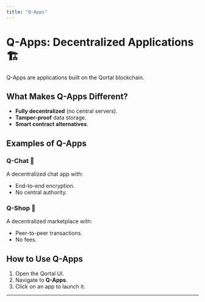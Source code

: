 ```yaml
---
title: "Q-Apps"
---
```


# Q-Apps: Decentralized Applications 🏗️

Q-Apps are applications built on the Qortal blockchain.

## What Makes Q-Apps Different?
- **Fully decentralized** (no central servers).
- **Tamper-proof** data storage.
- **Smart contract alternatives**.

## Examples of Q-Apps
### Q-Chat 💬
A decentralized chat app with:
- End-to-end encryption.
- No central authority.

### Q-Shop 🛒
A decentralized marketplace with:
- Peer-to-peer transactions.
- No fees.

## How to Use Q-Apps
1. Open the Qortal UI.
2. Navigate to **Q-Apps**.
3. Click on an app to launch it.

---
